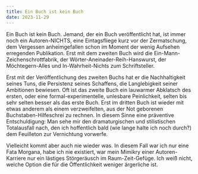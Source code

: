 ```yaml
---
title: Ein Buch ist kein Buch
date: 2023-11-29
---
```

Ein Buch ist kein Buch. Jemand, der ein Buch veröffentlicht hat, ist immer noch ein Autoren-NICHTS, eine Eintagsfliege kurz vor der Zermatschung, dem Vergessen anheimgefallen schon im Moment der wenig Aufsehen erregenden Publikation. Erst mit dem zweiten Buch wird die Ein-Mann-Zeichenschrottfabrik, der Wörter-Aneinader-Reih-Hanswurst, der Möchtegern-Alles und In-Wahrheit-Nichts zum Schriftsteller. 

Erst mit der Veröffentlichung des zweiten Buchs hat er die Nachhaltigkeit seines Tuns, die Persistenz seines Schaffens, die Langlebigkeit seiner Ambitionen bewiesen. Oft ist das zweite Buch ein lauwarmer Abklatsch des ersten, oder eine formal-experimentelle, unlesbare Peinlichkeit, selten bis sehr selten besser als das erste Buch. Erst im dritten Buch ist wieder mit etwas anderem als einem verzweifelten, aus der Not geborenen Buchstaben-Hilfeschrei zu rechnen. In diesem Sinne eine präventive Entschuldigung: Man sehe mir den dramaturgischen und stilistischen Totalausfall nach, den ich hoffentlich bald (wie lange halte ich noch durch?) dem Feuilleton zur Vernichtung vorwerfe. 

Vielleicht kommt aber auch nie wieder was. In diesem Fall war ich nur eine Fata Morgana, habe ich nie existiert, war mein Mimikry einer Autoren-Karriere nur ein lästiges Störgeräusch im Raum-Zeit-Gefüge. Ich weiß nicht, welche Option die für die Öffentlichkeit weniger ärgerliche ist.